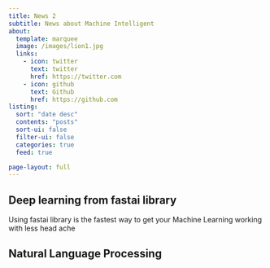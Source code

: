 ```yaml
---
title: News 2
subtitle: News about Machine Intelligent
about:
  template: marquee
  image: /images/lion1.jpg
  links:
    - icon: twitter
      text: twitter
      href: https://twitter.com
    - icon: github
      text: Github
      href: https://github.com
listing:
  sort: "date desc"
  contents: "posts"
  sort-ui: false
  filter-ui: false
  categories: true
  feed: true

page-layout: full
---
```




## Deep learning from fastai library

Using fastai library is the fastest way to get your Machine Learning working with less head ache

## Natural Language Processing 